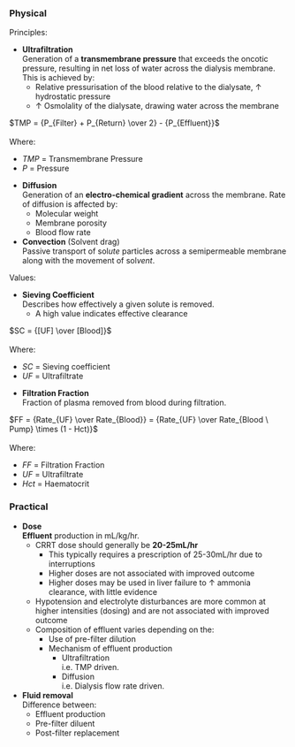 ### Physical

Principles:

* **Ultrafiltration**\
Generation of a **transmembrane pressure** that exceeds the oncotic pressure, resulting in net loss of water across the dialysis membrane. This is achieved by:
	* Relative pressurisation of the blood relative to the dialysate, ↑ hydrostatic pressure
	* ↑ Osmolality of the dialysate, drawing water across the membrane

:::column-margin
$TMP = {P_{Filter} + P_{Return} \over 2} - {P_{Effluent}}$\
\
Where:

* $TMP$ = Transmembrane Pressure
* $P$ = Pressure
:::

* **Diffusion**\
Generation of an **electro-chemical gradient** across the membrane. Rate of diffusion is affected by:
	* Molecular weight
	* Membrane porosity
	* Blood flow rate
* **Convection** (Solvent drag)\
Passive transport of sol*ute* particles across a semipermeable membrane along with the movement of sol*vent*.


Values:

* **Sieving Coefficient**\
Describes how effectively a given solute is removed.
	* A high value indicates effective clearance

:::column-margin
$SC = {[UF] \over [Blood]}$\
\
Where:

* $SC$ = Sieving coefficient
* $UF$ = Ultrafiltrate
:::

* **Filtration Fraction**\
Fraction of plasma removed from blood during filtration.	

:::column-margin
$FF = {Rate_{UF} \over Rate_{Blood}} = {Rate_{UF} \over Rate_{Blood \ Pump} \times (1 - Hct)}$\
\
Where:

* $FF$ = Filtration Fraction
* $UF$ = Ultrafiltrate
* $Hct$ = Haematocrit
:::


### Practical

* **Dose**\
**Effluent** production in mL/kg/hr.
	* CRRT dose should generally be **20-25mL/hr**\
		* This typically requires a prescription of 25-30mL/hr due to interruptions
		* Higher doses are not associated with improved outcome
		* Higher doses may be used in liver failure to ↑ ammonia clearance, with little evidence
	* Hypotension and electrolyte disturbances are more common at higher intensities (dosing) and are not associated with improved outcome
	* Composition of effluent varies depending on the:
		* Use of pre-filter dilution
		* Mechanism of effluent production
			* Ultrafiltration\
			i.e. TMP driven.
			* Diffusion\
			i.e. Dialysis flow rate driven.
* **Fluid removal**\
Difference between:
	* Effluent production
	* Pre-filter diluent
	* Post-filter replacement